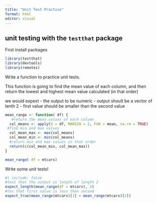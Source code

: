 ```yaml
---
title: "Unit Test Practice"
format: html
editor: visual
---
```


## unit testing with the `testthat` package

First install packages
```r
library(testthat)
library(devtools)
library(remotes)
```

Write a function to practice unit tests.

This function is going to find the mean value of each column, and then return the
lowest and highest mean value calculated (in that order)

we would expext
- the output to be numeric
- output shoult be a vector of lenth 2
- first value should be smaller than the second value

```r
mean_range <- function( df) {
   #return the mean values of each column
  col_means <- apply(X = df, MARGIN = 2, FUN = mean, na.rm = TRUE) 
 #find min and max values
  col_mean_max <- max(col_means)
  col_mean_min <- min(col_means)
  #return min and max values in that order
  return(c(col_mean_min, col_mean_max))
}

mean_range( df = mtcars)
```

Write some unit tests!
```r
#| include: false
#test that the output us length of length 2
expect_length(mean_range(df = mtcars), 2)
#tes that first value is less than second
expect_true(mean_range(mtcars)[1] < mean_range(mtcars)[2])

```









